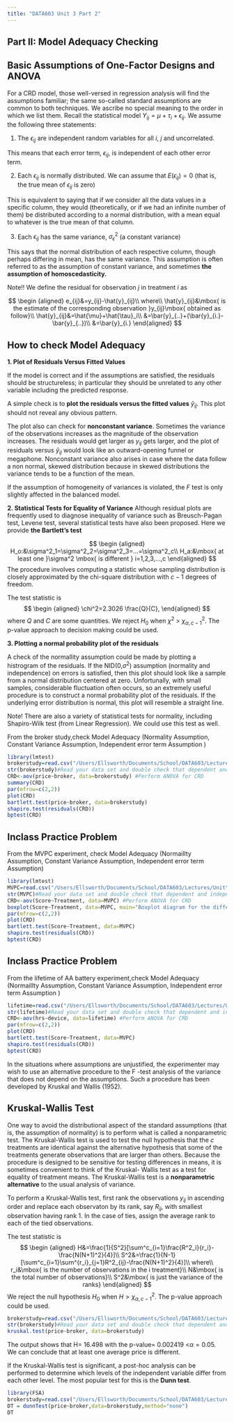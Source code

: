 ```yaml
---
title: "DATA603 Unit 3 Part 2"
---
```



## Part II: Model Adequacy Checking

## Basic Assumptions of One-Factor Designs and ANOVA

For a CRD model, those well-versed in regression analysis will find the assumptions familiar; the same so-called standard assumptions are common to both techniques. We ascribe no special meaning to the order in which we list them. Recall the statistical model $Y_{ij}=\mu+\tau_i+\epsilon_{ij}$. We assume the following three statements:

1. The $\epsilon_{ij}$ are independent random variables for all $i$, $j$ and uncorrelated.

This means that each error term, $\epsilon_{ij}$, is independent of each other error term. 

2. Each $\epsilon_{ij}$ is normally distributed. We can assume that $E(\epsilon_{ij})=0$ (that is, the true mean of $\epsilon_{ij}$ is zero)


This is equivalent to saying that if we consider all the data values in a specific column, they would (theoretically, or if we had an infinite number of them) be distributed according to a normal distribution, with a mean equal to whatever is the true mean of that column. 

3. Each $\epsilon_{ij}$ has the same variance, $\sigma^2_\epsilon$ (a constant variance)

This says that the normal distribution of each respective column, though perhaps differing in mean, has the same variance. This assumption is often referred to as the assumption of constant variance, and sometimes __the assumption of homoscedasticity.__

Note!! We define the residual for observation $j$ in treatment $i$ as

$$
\begin {aligned}
e_{ij}&=y_{ij}-\hat{y}_{ij}\\
where\\
\hat{y}_{ij}&\mbox{ is the estimate of the corresponding observation   }y_{ij}\mbox{  obtained as follow}\\
\hat{y}_{ij}&=\hat{\mu}+\hat{\tau}_i\\
&=\bar{y}_{..}+(\bar{y}_{i.}-\bar{y}_{..})\\
&=\bar{y}_{i.}
\end{aligned}
$$

## How to check Model Adequacy

__1. Plot of Residuals Versus Fitted Values__

If the model is correct and if the assumptions are satisfied, the residuals should be structureless; in particular they should be unrelated to any other variable including the predicted response.

A simple check is to __plot the residuals versus the fitted values__ $\hat{y}_{ij}$. This plot should not reveal any obvious pattern.


The plot also can check for __nonconstant variance__. Sometimes the variance of the observations increases as the magnitude of the observation increases. The residuals would get larger as $y_{ij}$ gets larger, and the plot of residuals versus $\hat{y}_{ij}$ would look like an outward-opening funnel or megaphone. Nonconstant variance also arises in case where the data follow a non normal, skewed distribution because in skewed distributions the variance tends to be a function of the mean. 

If the assumption of homogeneity of variances is violated, the $F$ test is only slightly affected in the balanced model.

__2. Statistical Tests for Equality of Variance__
Although residual plots are frequently used to diagnose inequality of variance such as Breusch-Pagan test, Levene test, several statistical tests have also been proposed. Here we provide __the Bartlett's test__

$$
\begin {aligned}
H_o:&\sigma^2_1=\sigma^2_2=\sigma^2_3=...=\sigma^2_c\\
H_a:&\mbox{ at least one }\sigma^2 \mbox{ is different } i=1,2,3,...,c
\end{aligned}
$$
The procedure involves computing a statistic whose sampling distribution is closely approximated by the chi-square distribution with $c-1$ degrees of freedom.


The test statistic is
$$
\begin {aligned}
\chi^2=2.3026 \frac{Q}{C},
\end{aligned}
$$
where $Q$ and $C$ are some quantities. 
We reject $H_0$ when $\chi^2$ > $\chi^2_{\alpha,c-1}$. The p-value approach to decision making could be used.

__3. Plotting a normal probability plot of the residuals__

A check of the normallity assumption could be made by plotting a histrogram of the residuals. If the NID(0,$\sigma^2$) assumption (normality and independence) on errors is satisfied, then this plot should look like a sample from a normal distribution centered at zero. Unfortunally, with small samples, considerable fluctuation often occurs, so an extremely useful procedure is to construct a normal probability plot of the residuals. If the underlying error distribution is normal, this plot will resemble a straight line.

Note! There are also a variety of statistical tests for normality, including Shapiro-Wilk test (from Linear Regression). We could use this test as well.


From the broker study,check Model Adequacy (Normality Assumption, Constant Variance Assumption, Independent error term Assumption )

```r
library(lmtest)
brokerstudy=read.csv("/Users/Ellsworth/Documents/School/DATA603/Lectures/Unit\ 3/brokerstudy.csv", header=TRUE)
str(brokerstudy)#Read your data set and double check that dependent and indepent variables are correctly read by R
CRD<-aov(price~broker, data=brokerstudy) #Perform ANOVA for CRD
summary(CRD)
par(mfrow=c(2,2))
plot(CRD)
bartlett.test(price~broker, data=brokerstudy)
shapiro.test(residuals(CRD))
bptest(CRD)
```

## Inclass Practice Problem

From the MVPC experiment, check Model Adequacy (Normaillty Assumption, Constant Variance Assumption, Independent error term Assumption)

```r
library(lmtest)
MVPC=read.csv("/Users/Ellsworth/Documents/School/DATA603/Lectures/Unit\ 3/MVPC.csv", header=TRUE)
str(MVPC)#Read your data set and double check that dependent and indepent variables are correctly read by R
CRD<-aov(Score~Treatment, data=MVPC) #Perform ANOVA for CRD
boxplot(Score~Treatment, data=MVPC, main="Boxplot diagram for the different Levels") #a visual comparison of the data obtained at the different levels
par(mfrow=c(2,2))
plot(CRD)
bartlett.test(Score~Treatment, data=MVPC)
shapiro.test(residuals(CRD))
bptest(CRD)
```

## Inclass Practice Problem

From the lifetime of AA battery experiment,check Model Adequacy (Normaillty Assumption, Constant Variance Assumption, Independent error term Assumption )
```r
lifetime=read.csv("/Users/Ellsworth/Documents/School/DATA603/Lectures/Unit\ 3/lifetime.csv", header=TRUE)
str(lifetime)#Read your data set and double check that dependent and indepent variables are correctly read by R
CRD<-aov(hrs~device, data=lifetime) #Perform ANOVA for CRD
par(mfrow=c(2,2))
plot(CRD)
bartlett.test(Score~Treatment, data=MVPC)
shapiro.test(residuals(CRD))
bptest(CRD)
```

In the situations where assumptions are unjustified, the experimenter may wish to use an alternative procedure to the F -test analysis of the variance that does not depend on the assumptions. Such a procedure has been developed by Kruskal and Wallis (1952).

## Kruskal-Wallis Test
One way to avoid the distributional aspect of the standard assumptions (that is, the assumption of normality) is to perform what is called a nonparametric test. The Kruskal-Wallis test is used to test the null hypothesis that the $c$ treatments are identical against the alternative hypothesis that some of the treatments generate observations that are larger than others. Because the procedure is designed to be sensitive for testing differences in means, it is sometimes convenient to think of the Kruskal- Wallis test as a test for equality of treatment means. The Kruskal-Wallis test is a __nonparametric alternative__ to the usual analysis of variance.

To perform a Kruskal-Wallis test, first rank the observations $y_{ij}$ in ascending order and replace each observaton by its rank, say $R_{ij}$, with smallest observation having rank 1. In the case of ties, assign the average rank to each of the tied observations.

The test statistic is
$$
\begin {aligned}
H&=\frac{1}{S^2}[\sum^c_{i=1}\frac{R^2_i}{r_i}-\frac{N(N+1)^2}{4}]\\
S^2&=\frac{1}{N-1}[\sum^c_{i=1}\sum^{r_i}_{j=1}R^2_{ij}-\frac{N(N+1)^2}{4}]\\
where\\
r_i&\mbox{  is the number of observations in the i treatment}\\
N&\mbox{  is the total number of observations}\\
S^2&\mbox{  is just the variance of the ranks}
\end{aligned}
$$
We reject the null hypothesis $H_0$ when $H>\chi^2_{\alpha,c-1}$. The p-value approach could be used.

```r
brokerstudy=read.csv("/Users/Ellsworth/Documents/School/DATA603/Lectures/Unit\ 3/brokerstudy.csv", header=TRUE)
str(brokerstudy)#Read your data set and double check that dependent and indepent variables are correctly read by R
kruskal.test(price~broker, data=brokerstudy)
```

The output shows that H= 16.498 with the p-value= 0.002419 <$\alpha=0.05$. We can conclude that at least one average price is different. 


If the Kruskal-Wallis test is significant, a post-hoc analysis can be performed to determine which levels of the independent variable differ from each other level.  The most popular test for this is the **Dunn test**.

```r
library(FSA)
brokerstudy=read.csv("/Users/Ellsworth/Documents/School/DATA603/Lectures/Unit\ 3/brokerstudy.csv", header=TRUE)
DT = dunnTest(price~broker,data=brokerstudy,method="none")
DT
```



